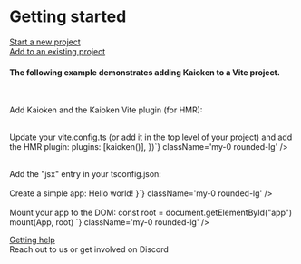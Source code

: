 
# Getting started

<HighlightOnLoad hash="#start-a-new-project">
  <div className="docs-section-header mb-4">
    <a id="start-a-new-project" href="#start-a-new-project">Start a new project</a>
  </div>

  <div className="not-prose">
    <CliCode />
  </div>
</HighlightOnLoad>
<div className="py-4"></div>
<HighlightOnLoad hash="#add-to-an-existing-project">
  <div className="docs-section-header">
    <a id="add-to-an-existing-project" href="#add-to-an-existing-project">Add to an existing project</a>
  </div>

  <h4>The following example demonstrates adding Kaioken to a Vite project.</h4>
  <br />

  <span>Add Kaioken and the Kaioken Vite plugin (for HMR):</span>
  <div className="not-prose">
    <CodeBlock
      lang="bash"
      copy
      className="my-0 rounded-lg"
      code={`${packageManager.value.toLowerCase()} ${packageManager.value === "NPM" ? "install" : "add"} kaioken
${packageManager.value.toLowerCase()} ${packageManager.value === "NPM" ? "install" : "add"} vite-plugin-kaioken ${packageManager.value === "Yarn" ? "--dev" : packageManager.value === "PNPM" ? "-D" : packageManager.value === "Bun" ? "--dev" :  "--save-dev"}`}
    />
  </div>

  <br />

  <div className="not-prose">
    <span>Update your vite.config.ts (or add it in the top level of your project) and add the HMR plugin:</span>
    <CodeBlock
    lang="ts"
    copy
    code={`import { defineConfig } from "vite"

  plugins: [kaioken()],
})`} className='my-0 rounded-lg' />
  </div>

  <br />

  <div className="not-prose">
    <span>Add the "jsx" entry in your tsconfig.json:</span>
    <CodeBlock
      lang="json"
      code={`{
  "compilerOptions": {
    ...
    "jsx": "preserve"
    ...
  }
}`}
      className="my-0 rounded-lg"
    />
  </div>

  <br />

  <div className="not-prose">
    <span>Create a simple app:</span>
    <CodeBlock 
      lang="jsx"
      copy
      code={`export function App() {
  return <h1>Hello world!</h1>
}`} className='my-0 rounded-lg' />

  </div>

  <br />

  <div className="not-prose">
    <span>Mount your app to the DOM:</span>
    <CodeBlock 
      lang="ts"
      copy
      code={`import { mount } from "kaioken"

const root = document.getElementById("app")
mount(App, root)
`} className='my-0 rounded-lg' />

  </div>
</HighlightOnLoad>
<div className="py-8"></div>
<HighlightOnLoad hash="#getting-help">
  <div className="docs-section-header">
    <a id="getting-help" href="#getting-help">Getting help</a>
  </div>
  Reach out to us or get involved on <ExternalLink href="https://discord.gg/yspvgXegvs">Discord</ExternalLink>

</HighlightOnLoad>